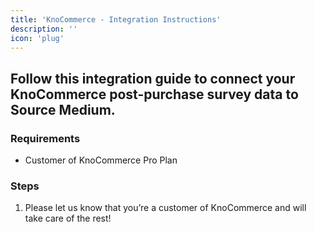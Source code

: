 ```yaml
---
title: 'KnoCommerce - Integration Instructions'
description: ''
icon: 'plug'
---
```


## Follow this integration guide to connect your KnoCommerce post-purchase survey data to Source Medium.

### Requirements

- Customer of KnoCommerce Pro Plan

### Steps

1. Please let us know that you’re a customer of KnoCommerce and will take care of the rest!